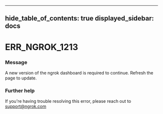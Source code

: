 

---
hide_table_of_contents: true
displayed_sidebar: docs
---


# ERR_NGROK_1213

### Message
A new version of the ngrok dashboard is required to continue. Refresh the page to update.

<ErrorDetails />



### Further help
If you're having trouble resolving this error, please reach out to [support@ngrok.com](mailto:support@ngrok.com?subject=Help%20with%20ERR_NGROK_1213)


